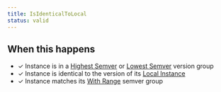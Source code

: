 ```yaml
---
title: IsIdenticalToLocal
status: valid
---
```


## When this happens

- ✓ Instance is in a [Highest Semver](VERSION_GROUP_HIGHEST_SEMVER) or [Lowest Semver](VERSION_GROUP_LOWEST_SEMVER) version group
- ✓ Instance is identical to the version of its [Local Instance](REF_GLOSSARY#local-instance)
- ✓ Instance matches its [With Range](SEMVER_GROUP_WITH_RANGE) semver group
